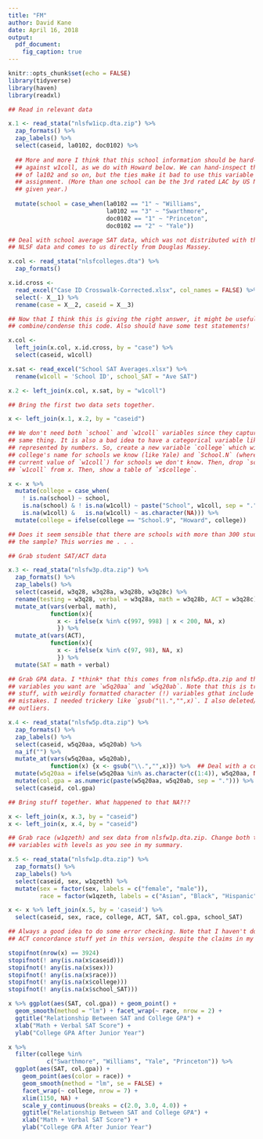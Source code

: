 ```yaml
---
title: "FM"
author: David Kane
date: April 16, 2018
output:
  pdf_document:
    fig_caption: true
---
```


```r
knitr::opts_chunk$set(echo = FALSE)
library(tidyverse)
library(haven)
library(readxl)
```

```r
## Read in relevant data

x.1 <- read_stata("nlsfw1icp.dta.zip") %>% 
  zap_formats() %>% 
  zap_labels() %>% 
  select(caseid, la0102, doc0102) %>% 
  
  ## More and more I think that this school information should be hard-coded
  ## against w1coll, as we do with Howard below. We can hand-inspect the values
  ## of la102 and so on, but the ties make it bad to use this variable as an
  ## assignment. (More than one school can be the 3rd rated LAC by US News in a
  ## given year.)
  
  mutate(school = case_when(la0102 == "1" ~ "Williams",
                            la0102 == "3" ~ "Swarthmore",
                            doc0102 == "1" ~ "Princeton",
                            doc0102 == "2" ~ "Yale")) 

## Deal with school average SAT data, which was not distributed with the other
## NLSF data and comes to us directly from Douglas Massey.

x.col <- read_stata("nlsfcolleges.dta") %>% 
  zap_formats() 

x.id.cross <- 
  read_excel("Case ID Crosswalk-Corrected.xlsx", col_names = FALSE) %>% 
  select(- X__1) %>% 
  rename(case = X__2, caseid = X__3)

## Now that I think this is giving the right answer, it might be useful to
## combine/condense this code. Also should have some test statements!

x.col <- 
  left_join(x.col, x.id.cross, by = "case") %>% 
  select(caseid, w1coll)

x.sat <- read_excel("School SAT Averages.xlsx") %>% 
  rename(w1coll = 'School ID', school_SAT = "Ave SAT")

x.2 <- left_join(x.col, x.sat, by = "w1coll")

## Bring the first two data sets together.

x <- left_join(x.1, x.2, by = "caseid")

## We don't need both `school` and `w1coll` variables since they capture the
## same thing. It is also a bad idea to have a categorical variable like w1coll
## represented by numbers. So, create a new variable `college` which will be the
## college's name for schools we know (like Yale) and `School.N` (where N is the
## current value of `w1coll`) for schools we don't know. Then, drop `school` and
## `w1coll` from x. Then, show a table of `x$college`.

x <- x %>% 
  mutate(college = case_when(
    ! is.na(school) ~ school, 
    is.na(school) & ! is.na(w1coll) ~ paste("School", w1coll, sep = "."),
    is.na(w1coll) &   is.na(w1coll) ~ as.character(NA))) %>% 
  mutate(college = ifelse(college == "School.9", "Howard", college)) 

## Does it seem sensible that there are schools with more than 300 students in
## the sample? This worries me . . .

## Grab student SAT/ACT data

x.3 <- read_stata("nlsfw3p.dta.zip") %>% 
  zap_formats() %>%
  zap_labels() %>% 
  select(caseid, w3q28, w3q28a, w3q28b, w3q28c) %>% 
  rename(testing = w3q28, verbal = w3q28a, math = w3q28b, ACT = w3q28c) %>%
  mutate_at(vars(verbal, math), 
            function(x){
              x <- ifelse(x %in% c(997, 998) | x < 200, NA, x)
              }) %>% 
  mutate_at(vars(ACT), 
            function(x){
              x <- ifelse(x %in% c(97, 98), NA, x)
              }) %>% 
  mutate(SAT = math + verbal)

## Grab GPA data. I *think* that this comes from nlsfw5p.dta.zip and that the
## variables you want are `w5q20aa` and `w5q20ab`. Note that this is tricky
## stuff, with weirdly formatted character (!) variables gthat include obvious
## mistakes. I needed trickery like `gsub("\\.","",x)`. I also deleted/trimmed
## outliers.

x.4 <- read_stata("nlsfw5p.dta.zip") %>% 
  zap_formats() %>%
  zap_labels() %>% 
  select(caseid, w5q20aa, w5q20ab) %>% 
  na_if("") %>% 
  mutate_at(vars(w5q20aa, w5q20ab), 
            function(x) {x <- gsub("\\.","",x)}) %>%  ## Deal with a couple of random "."
  mutate(w5q20aa = ifelse(w5q20aa %in% as.character(c(1:4)), w5q20aa, NA)) %>% 
  mutate(col.gpa = as.numeric(paste(w5q20aa, w5q20ab, sep = "."))) %>% 
  select(caseid, col.gpa)

## Bring stuff together. What happened to that NA?!?

x <- left_join(x, x.3, by = "caseid")
x <- left_join(x, x.4, by = "caseid")

## Grab race (w1qzeth) and sex data from nlsfw1p.dta.zip. Change both to factor
## variables with levels as you see in my summary.

x.5 <- read_stata("nlsfw1p.dta.zip") %>%
  zap_formats() %>% 
  zap_labels() %>% 
  select(caseid, sex, w1qzeth) %>% 
  mutate(sex = factor(sex, labels = c("female", "male")),
         race = factor(w1qzeth, labels = c("Asian", "Black", "Hispanic", "White"))) 

x <- x %>% left_join(x.5, by = 'caseid') %>% 
  select(caseid, sex, race, college, ACT, SAT, col.gpa, school_SAT)

## Always a good idea to do some error checking. Note that I haven't done the
## ACT concordance stuff yet in this version, despite the claims in my captions.

stopifnot(nrow(x) == 3924)
stopifnot(! any(is.na(x$caseid)))
stopifnot(! any(is.na(x$sex)))
stopifnot(! any(is.na(x$race)))
stopifnot(! any(is.na(x$college)))
stopifnot(! any(is.na(x$school_SAT)))
```


```r
x %>% ggplot(aes(SAT, col.gpa)) + geom_point() + 
  geom_smooth(method = "lm") + facet_wrap(~ race, nrow = 2) +
  ggtitle("Relationship Between SAT and College GPA") +
  xlab("Math + Verbal SAT Score") +
  ylab("College GPA After Junior Year")
```


```r
x %>%
  filter(college %in% 
           c("Swarthmore", "Williams", "Yale", "Princeton")) %>% 
  ggplot(aes(SAT, col.gpa)) + 
    geom_point(aes(color = race)) + 
    geom_smooth(method = "lm", se = FALSE) + 
    facet_wrap(~ college, nrow = 7) +
    xlim(1150, NA) +
    scale_y_continuous(breaks = c(2.0, 3.0, 4.0)) +
    ggtitle("Relationship Between SAT and College GPA") +
    xlab("Math + Verbal SAT Score") +
    ylab("College GPA After Junior Year")
```

